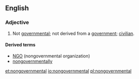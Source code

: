 ==English==

===Adjective===
{{en-adj}}
# Not [[governmental]]; not derived from a [[government]]; [[civilian]].

====Derived terms====
* [[NGO]] (nongovernmental organization)
* [[nongovernmentally]]

[[et:nongovernmental]]
[[io:nongovernmental]]
[[pl:nongovernmental]]